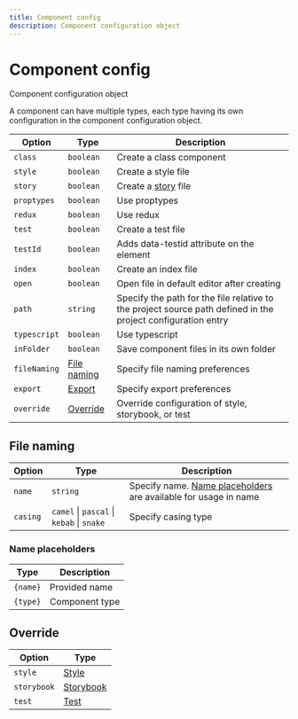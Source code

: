 ---
title: Component config
description: Component configuration object
---

# Component config

<Description>Component configuration object</Description>

A component can have multiple types, each type having its own configuration in the component configuration object.

| Option                  | Type                                  | Description                                                                                                  |
| ----------------------- | ------------------------------------- | ------------------------------------------------------------------------------------------------------------ |
| <code>class</code>      | <code>boolean</code>                  | Create a class component                                                                                     |
| <code>style</code>      | <code>boolean</code>                  | Create a style file                                                                                          |
| <code>story</code>      | <code>boolean</code>                  | Create a [story](https://storybook.js.org/docs/react/get-started/introduction) file                          |
| <code>proptypes</code>  | <code>boolean</code>                  | Use proptypes                                                                                                |
| <code>redux</code>      | <code>boolean</code>                  | Use redux                                                                                                    |
| <code>test</code>       | <code>boolean</code>                  | Create a test file                                                                                           |
| <code>testId</code>     | <code>boolean</code>                  | Adds data-testid attribute on the element                                                                    |
| <code>index</code>      | <code>boolean</code>                  | Create an index file                                                                                         |
| <code>open</code>       | <code>boolean</code>                  | Open file in default editor after creating                                                                   |
| <code>path</code>       | <code>string</code>                   | Specify the path for the file relative to the project source path defined in the project configuration entry |
| <code>typescript</code> | <code>boolean</code>                  | Use typescript                                                                                               |
| <code>inFolder</code>   | <code>boolean</code>                  | Save component files in its own folder                                                                       |
| <code>fileNaming</code> | [File naming](#file-naming)           | Specify file naming preferences                                                                              |
| <code>export</code>     | [Export](/docs/config/project#export) | Specify export preferences                                                                                   |
| <code>override</code>   | [Override](#override)                 | Override configuration of style, storybook, or test                                                          |

## File naming

| Option              | Type                                                                                                 | Description                                                                           |
| ------------------- | ---------------------------------------------------------------------------------------------------- | ------------------------------------------------------------------------------------- |
| <code>name</code>   | <code>string</code>                                                                                  | Specify name. [Name placeholders](#name-placeholders) are available for usage in name |
| <code>casing</code> | <Space><code>camel</code> \| <code>pascal</code> \| <code>kebab</code> \| <code>snake</code></Space> | Specify casing type                                                                   |

### Name placeholders

| Type                | Description    |
| ------------------- | -------------- |
| <code>{name}</code> | Provided name  |
| <code>{type}</code> | Component type |

## Override

| Option                 | Type                            |
| ---------------------- | ------------------------------- |
| <code>style</code>     | [Style](/docs/config/style)     |
| <code>storybook</code> | [Storybook](/docs/config/story) |
| <code>test</code>      | [Test](/docs/config/test)       |
